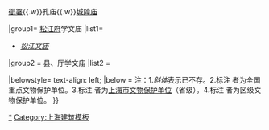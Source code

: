 {{Navbox
|listclass=hlist
|name=上海市境内的孔庙
|title=[[上海市孔庙列表|上海市境内的孔庙]]
|style = text-align: left;
|groupstyle = width: 7em; text-align: center;
|above=上海古代城市史系列：[[Template:上海市境内的古城墙|城墙]]{{.w}}[[Template:上海市境内的古衙署|衙署]]{{.w}}孔庙{{.w}}[[Template:上海市境内的城隍庙|城隍庙]]

|group1= [[松江府]]学文庙
|list1= 
*''[[松江文庙]]''
 
|group2  = 县、厅学文庙
|list2 = {{Navbox |child
|groupstyle = font-weight:normal;
 
|group1 = [[松江府]]县厅
|list1 = 
*''[[华亭文庙]]''
*''[[娄县文庙]]''
*''[[奉贤文庙]]''
*[[金山文庙]]
*[[上海文庙]]<sup>{{font|color=#2A52BE|市}}</sup>
*[[南汇学宫|南汇文庙]]<sup>{{font|color=#2A52BE|区}}</sup>
*''[[青浦文庙]]''
*[[川沙文庙]]
 
|group2 = [[太仓直隶州|太仓州]]辖县
|list2 = 
*[[嘉定孔庙|嘉定文庙]]<sup>{{font|color=#FF7300|国}}</sup>
*[[宝山文庙]]<sup>{{font|color=#2A52BE|市}}</sup>
*[[崇明学宫|崇明文庙]]<sup>{{font|color=#2A52BE|市}}</sup>
}}

|belowstyle= text-align: left;
|below = 注：1.''斜体''表示已不存。2.标注 <sup>{{font|color=#FF7300|国}}</sup> 者为全国重点文物保护单位。3.标注 <sup>{{font|color=#2A52BE|市}}</sup> 者为[[上海市文物保护单位]]（省级）。4.标注 <sup>{{font|color=#2A52BE|区}}</sup> 者为区级文物保护单位。
}}<noinclude>

[[Category:上海孔庙|*]]
[[Category:上海建筑模板]]
</noinclude>